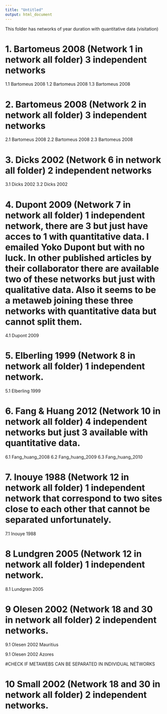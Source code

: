 ```yaml
---
title: "Untitled"
output: html_document
---
```

This folder has networks of year duration with quantitative data (visitation)

# 1. Bartomeus 2008 (Network 1 in network all folder) 3 independent networks

1.1 Bartomeus 2008
1.2 Bartomeus 2008
1.3 Bartomeus 2008

# 2. Bartomeus 2008 (Network 2 in network all folder) 3 independent networks

2.1 Bartomeus 2008
2.2 Bartomeus 2008
2.3 Bartomeus 2008

# 3. Dicks 2002 (Network 6 in network all folder) 2 independent networks

3.1 Dicks 2002
3.2 Dicks 2002

# 4. Dupont 2009 (Network 7 in network all folder) 1 independent network, there are 3 but just have acces to 1 with quantitative data. I emailed Yoko Dupont but with no luck. In other published articles by their collaborator there are available two of these networks but just with qualitative data. Also it seems to be a metaweb joining these three networks with quantitative data but cannot split them.

4.1 Dupont 2009

# 5. Elberling 1999 (Network 8 in network all folder) 1 independent network.

5.1 Elberling 1999

# 6. Fang & Huang 2012 (Network 10 in network all folder) 4 independent networks but just 3 available with quantitative data.

6.1 Fang_huang_2008
6.2 Fang_huang_2009
6.3 Fang_huang_2010


# 7. Inouye 1988 (Network 12 in network all folder) 1 independent network that correspond to two sites close to each other that cannot be separated unfortunately.

7.1 Inouye 1988

# 8 Lundgren 2005 (Network 12 in network all folder) 1 independent network.

8.1 Lundgren 2005 

# 9 Olesen 2002 (Network 18 and 30 in network all folder) 2 independent networks.

9.1 Olesen 2002 Mauritius

9.1 Olesen 2002 Azores


#CHECK IF METAWEBS CAN BE SEPARATED IN INDIVIDUAL NETWORKS

# 10 Small 2002 (Network 18 and 30 in network all folder) 2 independent networks.




